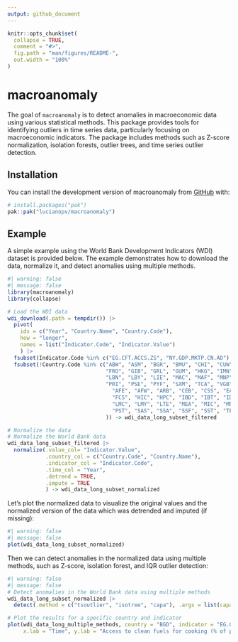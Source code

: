 ```yaml
---
output: github_document
---
```


<!-- README.md is generated from README.Rmd. Please edit that file -->

```r
knitr::opts_chunk$set(
  collapse = TRUE,
  comment = "#>",
  fig.path = "man/figures/README-",
  out.width = "100%"
)
```

# macroanomaly

<!-- badges: start -->
<!-- badges: end -->

The goal of `macroanomaly` is to detect anomalies in macroeconomic data using various statistical methods. This package provides tools for identifying outliers in time series data, particularly focusing on macroeconomic indicators. The package includes methods such as Z-score normalization, isolation forests, outlier trees, and time series outlier detection. 

## Installation

You can install the development version of macroanomaly from [GitHub](https://github.com/) with:

``` r
# install.packages("pak")
pak::pak("lucianopv/macroanomaly")
```

## Example

A simple example using the World Bank Development Indicators (WDI) dataset is provided below. The example demonstrates how to download the data, normalize it, and detect anomalies using multiple methods.

```r
#| warning: false
#| message: false
library(macroanomaly)
library(collapse)

# Load the WDI data
wdi_download(.path = tempdir()) |>
  pivot(
    ids = c("Year", "Country.Name", "Country.Code"),
    how = "longer",
    names = list("Indicator.Code", "Indicator.Value")
    ) |>
  fsubset(Indicator.Code %in% c("EG.CFT.ACCS.ZS", "NY.GDP.MKTP.CN.AD") & Year > 2005) |>
  fsubset(!Country.Code %in% c("ABW", "ASM", "BGR", "BMU", "CHI", "CUW", "CYM",
                               "FRO", "GIB", "GRL", "GUM", "HKG", "IMN", "INX",
                               "LBN", "LBY", "LIE", "MAC", "MAF", "MNP", "NCL",
                               "PRI", "PSE", "PYF", "SXM", "TCA", "VGB", "VIR", "XKX", # No data in these countries
                                 "AFE", "AFW", "ARB", "CEB", "CSS", "EAP", "EAR", "EAS", "ECA", "ECS", "EMU", "EUU",
                                 "FCS", "HIC", "HPC", "IBD", "IBT", "IDA", "IDB", "IDX", "LAC", "LCN", "LDC", "LIC",
                                 "LMC", "LMY", "LTE", "MEA", "MIC", "MNA", "NAC", "OED", "OSS", "PRE", "PRK", "PSS",
                                 "PST", "SAS", "SSA", "SSF", "SST", "TEA", "TEC", "TLA", "TMN", "TSA", "TSS", "UMC", "WLD" # Aggregates without data
                               )) -> wdi_data_long_subset_filtered

# Normalize the data
# Normalize the World Bank data
wdi_data_long_subset_filtered |>
  normalize(.value_col= "Indicator.Value",
            .country_col = c("Country.Code", "Country.Name"),
            .indicator_col = "Indicator.Code",
            .time_col = "Year",
            .detrend = TRUE,
            .impute = TRUE
            ) -> wdi_data_long_subset_normalized

```

Let's plot the normalized data to visualize the original values and the normalized version of the data which was detrended and imputed (if missing): 

```r
#| warning: false
#| message: false
plot(wdi_data_long_subset_normalized)
```

Then we can detect anomalies in the normalized data using multiple methods, such as Z-score, isolation forest, and IQR outlier detection:

```r
#| warning: false
#| message: false
# Detect anomalies in the World Bank data using multiple methods
wdi_data_long_subset_normalized |>
  detect(.method = c("tsoutlier", "isotree", "capa"), .args = list(capa = c(.min_seg_len = 3), isotree = c(.threshold = 0.7))) -> wdi_data_long_multiple_methods

# Plot the results for a specific country and indicator
plot(wdi_data_long_multiple_methods, country = "BGD", indicator = "EG.CFT.ACCS.ZS",
     x.lab = "Time", y.lab = "Access to clean fuels for cooking (% of pop.)")
```


